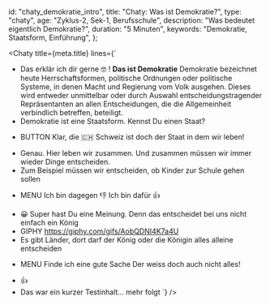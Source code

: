 
  id: "chaty_demokratie_intro",
  title: "Chaty: Was ist Demokratie?",
  type: "chaty",
  age: "Zyklus-2, Sek-1, Berufsschule",
  description: "Was bedeutet eigentlich Demokratie?",
  duration: "5 Minuten",
  keywords: "Demokratie, Staatsform, Einführung",
};

<Chaty
  title={meta.title}
  lines={`
- Das erklär ich dir gerne 🤓
! **Das ist Demokratie**
  Demokratie bezeichnet heute Herrschaftsformen, politische Ordnungen oder politische Systeme, in denen Macht und Regierung vom Volk ausgehen. 
  Dieses wird entweder unmittelbar oder durch Auswahl entscheidungstragender Repräsentanten an allen Entscheidungen, die die Allgemeinheit verbindlich betreffen, beteiligt.
- Demokratie ist eine Staatsform. Kennst Du einen Staat?
* BUTTON Klar, die 🇨🇭 Schweiz ist doch der Staat in dem wir leben!
- Genau. Hier leben wir zusammen. Und zusammen müssen wir immer wieder Dinge entscheiden.
- Zum Beispiel müssen wir entscheiden, ob Kinder zur Schule gehen sollen
* MENU
  Ich bin dagegen 👎
  Ich bin dafür 👍
- 😀 Super hast Du eine Meinung. Denn das entscheidet bei uns nicht einfach ein König
- GIPHY https://giphy.com/gifs/AobQDNI4K7a4U
- Es gibt Länder, dort darf der König oder die Königin alles alleine entscheiden
* MENU
  Finde ich eine gute Sache
  Der weiss doch auch nicht alles!
- 👍
- Das war ein kurzer Testinhalt... mehr folgt
  `}
/>
